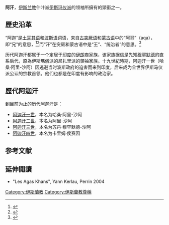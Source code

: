 '''阿{{ruby|迦|jiā}}汗'''，[[伊斯兰教|伊斯兰教]]什叶派[[伊斯玛仪派|伊斯玛仪派]]的领袖所擁有的頭銜之一。

==歷史沿革==
“阿迦”是[[土耳其语|土耳其语]]和[[波斯语|波斯语]]词语，来自[[古突厥语|古突厥语]]和[[蒙古语|蒙古语]]中的“阿哥”（aqa），即“兄”的意思，<ref>{{Cite web|url=http://www.dictionary.com/browse/aga|title=the definition of aga|website=Dictionary.com|access-date=2016-06-17|archive-date=2016-07-07|archive-url=https://web.archive.org/web/20160707020835/http://www.dictionary.com/browse/aga|dead-url=no}}</ref><ref>{{Cite web|url=http://www.nisanyansozluk.com/?k=a%25C4%259Fa&x=0&y=0|title=imla|website=www.nisanyansozluk.com|access-date=2016-06-17|archive-date=2015-07-22|archive-url=https://web.archive.org/web/20150722111512/http://www.nisanyansozluk.com/?k=a%C4%9Fa&x=0&y=0|dead-url=no}}</ref>而“汗”在突厥和蒙古语中是“王”、“统治者”的意思。<ref>{{Cite book|title=The Cambridge History of China|url=https://archive.org/details/cambridgehistory01fair_940|last=Fairbank|first=John King|publisher=Cambridge University Press|year=1978|isbn=|location=|pages=[https://archive.org/details/cambridgehistory01fair_940/page/n384 367]}}</ref>

历代阿迦汗都属于一个定居于[[印度|印度]]的[[伊朗|伊朗]]裔家族，该家族据信是先知[[穆罕默德|穆罕默德]]的直系后代，原為伊斯瑪儀派的尼扎里派的領袖家族。十九世紀時期，阿迦汗一世（哈桑·阿里-沙阿）因逃避当时波斯政府的迫害而来到印度，后来成为全世界伊斯马仪派公认的宗教首领。他们也都是在印度有影响的政治家。

==歷代阿迦汗==
到目前为止的历代阿迦汗是：
*[[阿迦汗一世|阿迦汗一世]]，本名为哈桑·阿里-沙阿
*[[阿迦汗二世|阿迦汗二世]]，本名为阿里-沙阿
*[[阿迦汗三世|阿迦汗三世]]，本名为苏丹·穆罕默德-沙阿
*[[阿迦汗四世|阿迦汗四世]]，本名为卡里姆·侯赛因

== 参考文献 ==
{{Reflist}}

==延伸閲讀==
{{refbegin}}
*"Les Agas Khans", Yann Kerlau, Perrin 2004
{{refend}}

[[Category:伊斯蘭教|Category:伊斯蘭教]]
[[Category:伊斯蘭教尊稱|Category:伊斯蘭教尊稱]]